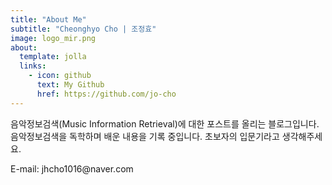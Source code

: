 ```yaml
---
title: "About Me"
subtitle: "Cheonghyo Cho | 조정효"
image: logo_mir.png
about:
  template: jolla
  links:
    - icon: github
      text: My Github
      href: https://github.com/jo-cho
---
```


음악정보검색(Music Information Retrieval)에 대한 포스트를 올리는 블로그입니다. 음악정보검색을 독학하며 배운 내용을 기록 중입니다. 초보자의 입문기라고 생각해주세요.

E-mail: jhcho1016\@naver.com
